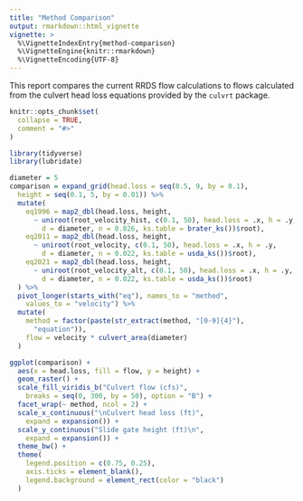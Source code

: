 ```yaml
---
title: "Method Comparison"
output: rmarkdown::html_vignette
vignette: >
  %\VignetteIndexEntry{method-comparison}
  %\VignetteEngine{knitr::rmarkdown}
  %\VignetteEncoding{UTF-8}
---
```


This report compares the current RRDS flow calculations to flows
calculated from the culvert head loss equations provided by the
`culvrt` package.

```r
knitr::opts_chunk$set(
  collapse = TRUE,
  comment = "#>"
)
```

```r
library(tidyverse)
library(lubridate)
```

```r
diameter = 5
comparison = expand_grid(head.loss = seq(0.5, 9, by = 0.1),
  height = seq(0.1, 5, by = 0.01)) %>%
  mutate(
    eq1996 = map2_dbl(head.loss, height,
      ~ uniroot(root_velocity_hist, c(0.1, 50), head.loss = .x, h = .y,
        d = diameter, n = 0.026, ks.table = brater_ks())$root),
    eq2011 = map2_dbl(head.loss, height,
      ~ uniroot(root_velocity, c(0.1, 50), head.loss = .x, h = .y,
        d = diameter, n = 0.022, ks.table = usda_ks())$root),
    eq2021 = map2_dbl(head.loss, height,
      ~ uniroot(root_velocity_alt, c(0.1, 50), head.loss = .x, h = .y,
        d = diameter, n = 0.022, ks.table = usda_ks())$root)
  ) %>%
  pivot_longer(starts_with("eq"), names_to = "method",
    values_to = "velocity") %>%
  mutate(
    method = factor(paste(str_extract(method, "[0-9]{4}"),
      "equation")),
    flow = velocity * culvert_area(diameter)
  )

ggplot(comparison) +
  aes(x = head.loss, fill = flow, y = height) +
  geom_raster() +
  scale_fill_viridis_b("Culvert flow (cfs)",
    breaks = seq(0, 300, by = 50), option = "B") +
  facet_wrap(~ method, ncol = 2) +
  scale_x_continuous("\nCulvert head loss (ft)",
    expand = expansion()) +
  scale_y_continuous("Slide gate height (ft)\n",
    expand = expansion()) +
  theme_bw() +
  theme(
    legend.position = c(0.75, 0.25),
    axis.ticks = element_blank(),
    legend.background = element_rect(color = "black")
  )
```
